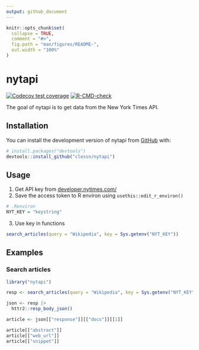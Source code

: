 ```yaml
---
output: github_document
---
```


<!-- README.md is generated from README.Rmd. Please edit that file -->

```r
knitr::opts_chunk$set(
  collapse = TRUE,
  comment = "#>",
  fig.path = "man/figures/README-",
  out.width = "100%"
)
```

# nytapi

<!-- badges: start -->
[![Codecov test coverage](https://codecov.io/gh/clessn/wikirest/branch/main/graph/badge.svg)](https://app.codecov.io/gh/clessn/wikirest?branch=main)
[![R-CMD-check](https://github.com/clessn/nytapi/actions/workflows/R-CMD-check.yaml/badge.svg)](https://github.com/clessn/nytapi/actions/workflows/R-CMD-check.yaml)
<!-- badges: end -->

The goal of nytapi is to get data from the New York Times API.

## Installation

You can install the development version of nytapi from [GitHub](https://github.com/) with:

``` r
# install.packages("devtools")
devtools::install_github("clessn/nytapi")
```

## Usage

1. Get API key from [developer.nytimes.com/](https://developer.nytimes.com/)
2. Save the access token to R environ using `usethis::edit_r_environ()`

```r
# .Renviron
NYT_KEY = "keystring"
```

3. Use key in functions

```r
search_articles(query = "Wikipedia", key = Sys.getenv("NYT_KEY"))
```

## Examples

### Search articles

```r
library("nytapi")

resp <- search_articles(query = "Wikipedia", key = Sys.getenv("NYT_KEY"))

json <- resp |>
  httr2::resp_body_json()

article <- json[["response"]][["docs"]][[1]]

article[["abstract"]]
article[["web_url"]]
article[["snippet"]]
```
